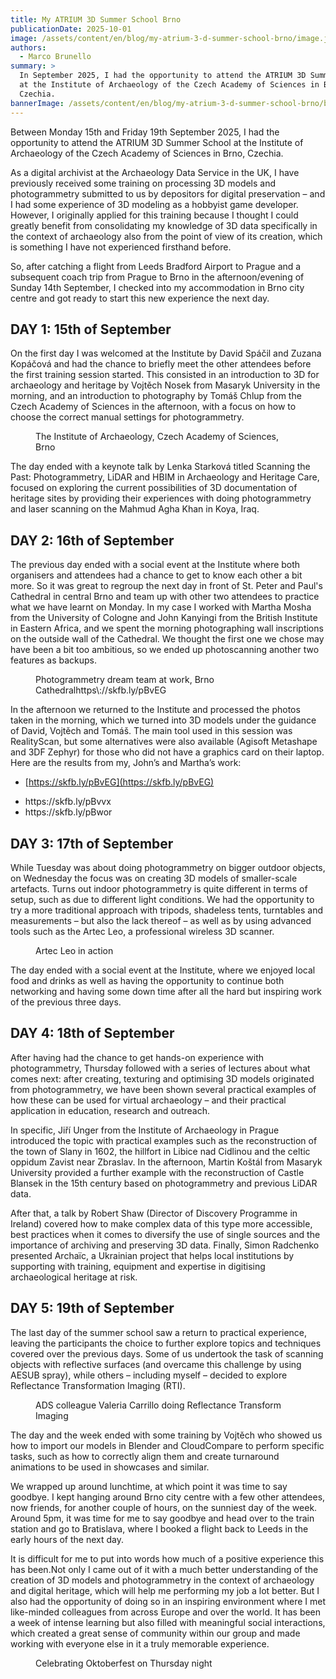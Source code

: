 ```yaml
---
title: My ATRIUM 3D Summer School Brno
publicationDate: 2025-10-01
image: /assets/content/en/blog/my-atrium-3-d-summer-school-brno/image.jpg
authors:
  - Marco Brunello
summary: >
  In September 2025, I had the opportunity to attend the ATRIUM 3D Summer School
  at the Institute of Archaeology of the Czech Academy of Sciences in Brno,
  Czechia.
bannerImage: /assets/content/en/blog/my-atrium-3-d-summer-school-brno/bannerImage.jpg
---
```



Between Monday 15th and Friday 19th September 2025, I had the opportunity to attend the ATRIUM 3D Summer School at the Institute of Archaeology of the Czech Academy of Sciences in Brno, Czechia.

As a digital archivist at the Archaeology Data Service in the UK, I have previously received some training on processing 3D models and photogrammetry submitted to us by depositors for digital preservation – and I had some experience of 3D modeling as a hobbyist game developer. However, I originally applied for this training because I thought I could greatly benefit from consolidating my knowledge of 3D data specifically in the context of archaeology also from the point of view of its creation, which is something I have not experienced firsthand before.

So, after catching a flight from Leeds Bradford Airport to Prague and a subsequent coach trip from Prague to Brno in the afternoon/evening of Sunday 14th September, I checked into my accommodation in Brno city centre and got ready to start this new experience the next day.

## DAY 1: 15th of September



On the first day I was welcomed at the Institute by David Spáčil and Zuzana Kopáčová and had the chance to briefly meet the other attendees before the first training session started. This consisted in an introduction to 3D for archaeology and heritage by Vojtěch Nosek from Masaryk University in the morning, and an introduction to photography by Tomáš Chlup from the Czech Academy of Sciences in the afternoon, with a focus on how to choose the correct manual settings for photogrammetry.

<Figure src="/assets/content/en/blog/my-atrium-3-d-summer-school-brno/archbrno.jpg" alt="The Institute of Archaeology, Czech Academy of Sciences, Brno" alignment="center">
  The Institute of Archaeology, Czech Academy of Sciences, Brno
</Figure>



The day ended with a keynote talk by Lenka Starková titled Scanning the Past: Photogrammetry, LiDAR and HBIM in Archaeology and Heritage Care, focused on exploring the current possibilities of 3D documentation of heritage sites by providing their experiences with doing photogrammetry and laser scanning on the Mahmud Agha Khan in Koya, Iraq.

## DAY 2: 16th of September

The previous day ended with a social event at the Institute where both organisers and attendees had a chance to get to know each other a bit more. So it was great to regroup the next day in front of St. Peter and Paul's Cathedral in central Brno and team up with other two attendees to practice what we have learnt on Monday. In my case I worked with Martha Mosha from the University of Cologne and John Kanyingi from the British Institute in Eastern Africa, and we spent the morning photographing wall inscriptions on the outside wall of the Cathedral. We thought the first one we chose may have been a bit too ambitious, so we ended up photoscanning another two features as backups.

<Figure src="/assets/content/en/blog/my-atrium-3-d-summer-school-brno/brnotna.jpg" alignment="center">
  Photogrammetry dream team at work, Brno Cathedralhttps\://skfb.ly/pBvEG
</Figure>



In the afternoon we returned to the Institute and processed the photos taken in the morning, which we turned into 3D models under the guidance of David, Vojtěch and Tomáš. The main tool used in this session was RealityScan, but some alternatives were also available (Agisoft Metashape and 3DF Zephyr) for those who did not have a graphics card on their laptop. Here are the results from my, John’s and Martha’s work:

* [https://skfb.ly/pBvEG](https://skfb.ly/pBvEG)

- https\://skfb.ly/pBvvx&#x20;
- https\://skfb.ly/pBwor&#x20;

## DAY 3: 17th of September



While Tuesday was about doing photogrammetry on bigger outdoor objects, on Wednesday the focus was on creating 3D models of smaller-scale artefacts. Turns out indoor photogrammetry is quite different in terms of setup, such as due to different light conditions. We had the opportunity to try a more traditional approach with tripods, shadeless tents, turntables and measurements – but also the lack thereof – as well as by using advanced tools such as the Artec Leo, a professional wireless 3D scanner.

<Figure src="/assets/content/en/blog/my-atrium-3-d-summer-school-brno/brno3.jpg" alt="Artec Leo in action" alignment="center">
  Artec Leo in action
</Figure>

The day ended with a social event at the Institute, where we enjoyed local food and drinks as well as having the opportunity to continue both networking and having some down time after all the hard but inspiring work of the previous three days.

## DAY 4: 18th of September

After having had the chance to get hands-on experience with photogrammetry, Thursday followed with a series of lectures about what comes next: after creating, texturing and optimising 3D models originated from photogrammetry, we have been shown several practical examples of how these can be used for virtual archaeology – and their practical application in education, research and outreach.

In specific, Jiří Unger from the Institute of Archaeology in Prague introduced the topic with practical examples such as the reconstruction of the town of Slany in 1602, the hillfort in Libice nad Cidlinou and the celtic oppidum Zavist near Zbraslav. In the afternoon, Martin Koštál from Masaryk University provided a further example with the reconstruction of Castle Blansek in the 15th century based on photogrammetry and previous LiDAR data.

After that, a talk by Robert Shaw (Director of Discovery Programme in Ireland) covered how to make complex data of this type more accessible, best practices when it comes to diversify the use of single sources and the importance of archiving and preserving 3D data. Finally, Simon Radchenko presented Archaїc, a Ukrainian project that helps local institutions by supporting with training, equipment and expertise in digitising archaeological heritage at risk.

## DAY 5: 19th of September

The last day of the summer school saw a return to practical experience, leaving the participants the choice to further explore topics and techniques covered over the previous days. Some of us undertook the task of scanning objects with reflective surfaces (and overcame this challenge by using AESUB spray), while others – including myself – decided to explore Reflectance Transformation Imaging (RTI).

<Figure src="/assets/content/en/blog/my-atrium-3-d-summer-school-brno/brno4.jpg" alt="ADS colleague Valeria Carrillo doing Reflectance Transform Imaging" alignment="center">
  ADS colleague Valeria Carrillo doing Reflectance Transform Imaging
</Figure>

The day and the week ended with some training by Vojtěch who showed us how to import our models in Blender and CloudCompare to perform specific tasks, such as how to correctly align them and create turnaround animations to be used in showcases and similar.


We wrapped up around lunchtime, at which point it was time to say goodbye. I kept hanging around Brno city centre with a few other attendees, now friends, for another couple of hours, on the sunniest day of the week. Around 5pm, it was time for me to say goodbye and head over to the train station and go to Bratislava, where I booked a flight back to Leeds in the early hours of the next day.

It is difficult for me to put into words how much of a positive experience this has been.Not only I came out of it with a much better understanding of the creation of 3D models and photogrammetry in the context of archaeology and digital heritage, which will help me performing my job a lot better. But I also had the opportunity of doing so in an inspiring environment where I met like-minded colleagues from across Europe and over the world. It has been a week of intense learning but also filled with meaningful social interactions, which created a great sense of community within our group and made working with everyone else in it a truly memorable experience.

<Figure src="/assets/content/en/blog/my-atrium-3-d-summer-school-brno/brno5.jpg" alt="Celebrating Oktoberfest on Thursday night" alignment="center">
  Celebrating Oktoberfest on Thursday night
</Figure>
